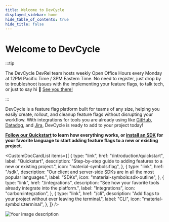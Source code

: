 ```yaml
---
title: Welcome to DevCycle
displayed_sidebar: home
hide_table_of_contents: true
hide_title: false
---
```



# Welcome to DevCycle

:::tip

The DevCycle DevRel team hosts weekly Open Office Hours every Monday at 12PM Pacific Time / 3PM Eastern Time. No need to
register, just drop by to troubleshoot issues with the implementing your feature flags, to talk tech, or just to say hi
👋 [See you there!](https://bit.ly/devcycle-discord)

:::

<div className="grid-container">
  <div>

DevCycle is a feature flag platform built for teams of any size, helping you easily create, rollout, and cleanup feature
flags without disrupting your workflow. With integrations for tools you are already using like
[GitHub](integrations/github/feature-usage-action), [Datadog](integrations/datadog-rum), and [Jira](integrations/jira),
DevCycle is ready to add to your project today!

**[Follow our Quickstart](/introduction/quickstart) to learn how everything works, or [install an SDK](sdk) for your
favorite language to start adding feature flags to a new or existing project.**

<CustomDocCardList
  items={[
    {
      type: "link",
      href: "/introduction/quickstart",
      label: "Quickstart",
      description: "Step-by-step guide to adding features to a new or existing project.",
      icon: "material-symbols:flag",
    },
    {
      type: "link",
      href: "/sdk",
      description: "Our client and server-side SDKs are in all the most popular languages.",
      label: "SDKs",
      icon: "material-symbols:sdk-outline",
    },
    {
      type: "link",
      href: "/integrations",
      description: "See how your favorite tools already integrate into the platform.",
      label: "Integrations",
      icon: "carbon:integration",
    },
    {
      type: "link",
      href: "/cli",
      description: "Add flags to your project without ever leaving the terminal.",
      label: "CLI",
      icon: "material-symbols:terminal",
    },
  ]}
/>

  </div>
  <div className="image-container">
    <img src="code-sample-hero.png" alt="Your image description"/>
  </div>
</div>
